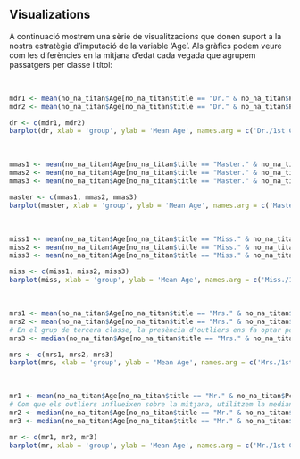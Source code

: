 ## Visualizations

A continuació mostrem una sèrie de visualitzacions que donen suport a la nostra estratègia d'imputació de la variable 'Age'. Als gràfics podem veure com les diferències en la mitjana d'edat cada vegada que agrupem passatgers per classe i títol:

<br>

```r
mdr1 <- mean(no_na_titan$Age[no_na_titan$title == "Dr." & no_na_titan$Pclass == 1])
mdr2 <- mean(no_na_titan$Age[no_na_titan$title == "Dr." & no_na_titan$Pclass == 2])
```

```r
dr <- c(mdr1, mdr2)
barplot(dr, xlab = 'group', ylab = 'Mean Age', names.arg = c('Dr./1st Class', 'Dr./2nd Class'), col = 'darkblue')
```

<br>

```r
mmas1 <- mean(no_na_titan$Age[no_na_titan$title == "Master." & no_na_titan$Pclass == 1])
mmas2 <- mean(no_na_titan$Age[no_na_titan$title == "Master." & no_na_titan$Pclass == 2])
mmas3 <- mean(no_na_titan$Age[no_na_titan$title == "Master." & no_na_titan$Pclass == 3])

master <- c(mmas1, mmas2, mmas3)
barplot(master, xlab = 'group', ylab = 'Mean Age', names.arg = c('Master./1st Class', 'Master./2nd Class', 'Master./3rd Class'), col = 'darkblue')
```

<br>

```r
miss1 <- mean(no_na_titan$Age[no_na_titan$title == "Miss." & no_na_titan$Pclass == 1])
miss2 <- mean(no_na_titan$Age[no_na_titan$title == "Miss." & no_na_titan$Pclass == 2])
miss3 <- mean(no_na_titan$Age[no_na_titan$title == "Miss." & no_na_titan$Pclass == 3])

miss <- c(miss1, miss2, miss3)
barplot(miss, xlab = 'group', ylab = 'Mean Age', names.arg = c('Miss./1st Class', 'Miss./2nd Class', 'Miss./3rd Class'), col = 'darkblue')
```

<br>

```r
mrs1 <- mean(no_na_titan$Age[no_na_titan$title == "Mrs." & no_na_titan$Pclass == 1])
mrs2 <- mean(no_na_titan$Age[no_na_titan$title == "Mrs." & no_na_titan$Pclass == 2])
# En el grup de tercera classe, la presència d'outliers ens fa optar per utilitzar la mediana
mrs3 <- median(no_na_titan$Age[no_na_titan$title == "Mrs." & no_na_titan$Pclass == 3])

mrs <- c(mrs1, mrs2, mrs3)
barplot(mrs, xlab = 'group', ylab = 'Mean Age', names.arg = c('Mrs./1st Class', 'Mrs./2nd Class', 'Mrs./3rd Class'), col = 'darkblue')
```

<br>

```r
mr1 <- mean(no_na_titan$Age[no_na_titan$title == "Mr." & no_na_titan$Pclass == 1])
# Com que els outliers influeixen sobre la mitjana, utilitzem la mediana pels grups de segona i tercera classe
mr2 <- median(no_na_titan$Age[no_na_titan$title == "Mr." & no_na_titan$Pclass == 2])
mr3 <- median(no_na_titan$Age[no_na_titan$title == "Mr." & no_na_titan$Pclass == 3])

mr <- c(mr1, mr2, mr3)
barplot(mr, xlab = 'group', ylab = 'Mean Age', names.arg = c('Mr./1st Class', 'Mr./2nd Class', 'Mr./3rd Class'), col = 'darkblue')
```
